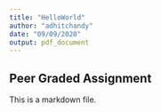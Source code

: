 ```yaml
---
title: "HelloWorld"
author: "adhitchandy"
date: "09/09/2020"
output: pdf_document
---
```


## Peer Graded Assignment

This is a markdown file.